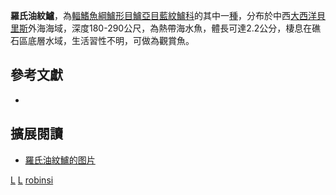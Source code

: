 {{Speciesbox
| genus = Lipogramma
| species = robinsi
| authority = [[Gilmore|Gilmore]], 1997
| status = LC
| status_system = IUCN3.1
}}

'''羅氏油紋鱸'''，為[[輻鰭魚綱|輻鰭魚綱]][[鱸形目|鱸形目]][[鱸亞目|鱸亞目]][[藍紋鱸科|藍紋鱸科]]的其中一[[種|種]]，分布於中西[[大西洋|大西洋]][[貝里斯|貝里斯]]外海海域，深度180-290公尺，為熱帶海水魚，體長可達2.2公分，棲息在礁石區底層水域，生活習性不明，可做為觀賞魚。

==參考文獻 ==
*{{FishBase_species|genus=Lipogramma|species=robinsi|year=2016|month=11}}

== 擴展閱讀 ==
* [https://biogeodb.stri.si.edu/caribbean/resources/img/images/species/5324_9630.jpg 羅氏油紋鱸的图片]

{{Taxonbar}}

[[Category:1997年描述的鱼类|L]]
[[Category:觀賞魚|L]]
[[Category:油紋鱸屬|robinsi]]


{{鱸形目小作品}}